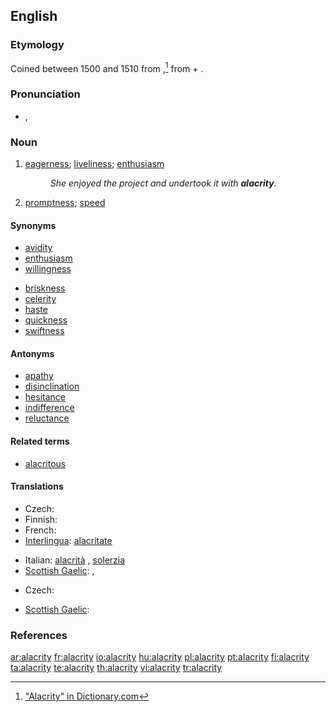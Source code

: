 ==English==

===Etymology===
Coined between 1500 and 1510 from {{etyl|la}} {{term|alacritas|alacritās|lang=la}},<ref>[http://dictionary.reference.com/browse/alacrity "Alacrity" in Dictionary.com]</ref> from {{term|alacer||brisk|lang=la}} + {{term|-itas||-ity|lang=la}}.

===Pronunciation===
* {{a|UK|US}} {{IPA|/əˈlæk.ɹɪ.ti/|/əˈlæk.ɹə.ti/}}, {{SAMPA|/@"l{krIti/}}
*: {{audio|en-us-alacrity.ogg|Audio (US)}}

===Noun===
{{en-noun|alacrities}}

# [[eagerness]]; [[liveliness]]; [[enthusiasm]]
#:''She enjoyed the project and undertook it with '''alacrity'''.''
# [[promptness]]; [[speed]]

====Synonyms====
* [[avidity]]
* [[enthusiasm]]
* [[willingness]]

* [[briskness]]
* [[celerity]]
* [[haste]]
* [[quickness]]
* [[swiftness]]

====Antonyms====
* [[apathy]]
* [[disinclination]]
* [[hesitance]]
* [[indifference]]
* [[reluctance]]

====Related terms====
* [[alacritous]]

====Translations====
{{trans-top|eagerness}}
* Czech: {{t-|cs|čilost|f}}
* Finnish: {{t|fi|into}}
* French: {{t+|fr|empressement|m}}
* [[Interlingua]]: [[alacritate]]
{{trans-mid}}
* Italian: [[alacrità]] {{f}}, [[solerzia]] {{f}}
* [[Scottish Gaelic]]: {{t-|gd|sunnd|f}}, {{t-|gd|sùrd|m}}
{{trans-bottom}}

{{trans-top|promptness}} 
* Czech: {{t-|cs|hbitost|f}}
{{trans-mid}}
* [[Scottish Gaelic]]: {{t-|gd|sgiobaltachd|f}}
{{trans-bottom}}

===References===

<div class="references"><references/></div>

[[ar:alacrity]]
[[fr:alacrity]]
[[io:alacrity]]
[[hu:alacrity]]
[[pl:alacrity]]
[[pt:alacrity]]
[[fi:alacrity]]
[[ta:alacrity]]
[[te:alacrity]]
[[th:alacrity]]
[[vi:alacrity]]
[[tr:alacrity]]